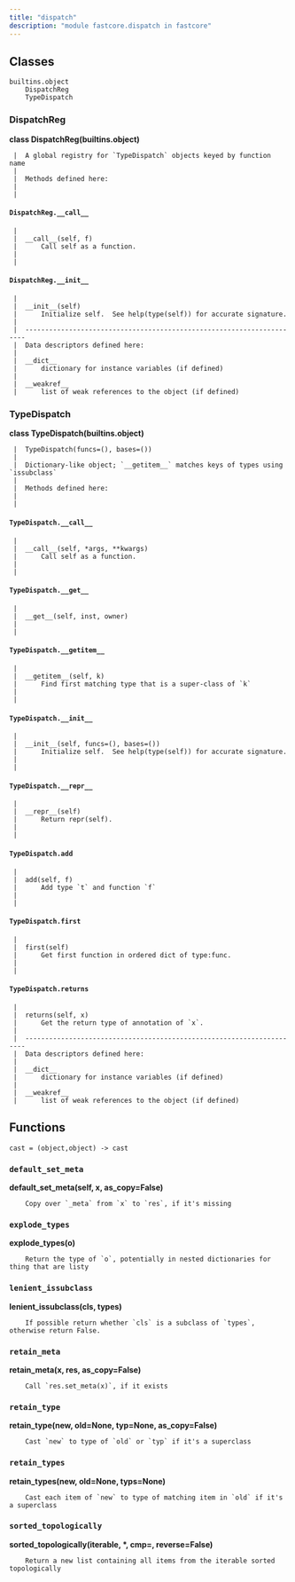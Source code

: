 ```yaml
---
title: "dispatch"
description: "module fastcore.dispatch in fastcore"
---
```


## Classes

    builtins.object
        DispatchReg
        TypeDispatch
    
    
### DispatchReg
    
<strong>class DispatchReg(builtins.object)</strong>
    
     |  A global registry for `TypeDispatch` objects keyed by function name
     |  
     |  Methods defined here:
     |  
     |  
#### `DispatchReg.__call__`
     |  
     |  __call__(self, f)
     |      Call self as a function.
     |  
     |  
#### `DispatchReg.__init__`
     |  
     |  __init__(self)
     |      Initialize self.  See help(type(self)) for accurate signature.
     |  
     |  ----------------------------------------------------------------------
     |  Data descriptors defined here:
     |  
     |  __dict__
     |      dictionary for instance variables (if defined)
     |  
     |  __weakref__
     |      list of weak references to the object (if defined)
    
### TypeDispatch
    
<strong>class TypeDispatch(builtins.object)</strong>
    
     |  TypeDispatch(funcs=(), bases=())
     |  
     |  Dictionary-like object; `__getitem__` matches keys of types using `issubclass`
     |  
     |  Methods defined here:
     |  
     |  
#### `TypeDispatch.__call__`
     |  
     |  __call__(self, *args, **kwargs)
     |      Call self as a function.
     |  
     |  
#### `TypeDispatch.__get__`
     |  
     |  __get__(self, inst, owner)
     |  
     |  
#### `TypeDispatch.__getitem__`
     |  
     |  __getitem__(self, k)
     |      Find first matching type that is a super-class of `k`
     |  
     |  
#### `TypeDispatch.__init__`
     |  
     |  __init__(self, funcs=(), bases=())
     |      Initialize self.  See help(type(self)) for accurate signature.
     |  
     |  
#### `TypeDispatch.__repr__`
     |  
     |  __repr__(self)
     |      Return repr(self).
     |  
     |  
#### `TypeDispatch.add`
     |  
     |  add(self, f)
     |      Add type `t` and function `f`
     |  
     |  
#### `TypeDispatch.first`
     |  
     |  first(self)
     |      Get first function in ordered dict of type:func.
     |  
     |  
#### `TypeDispatch.returns`
     |  
     |  returns(self, x)
     |      Get the return type of annotation of `x`.
     |  
     |  ----------------------------------------------------------------------
     |  Data descriptors defined here:
     |  
     |  __dict__
     |      dictionary for instance variables (if defined)
     |  
     |  __weakref__
     |      list of weak references to the object (if defined)

## Functions

    cast = (object,object) -> cast
    
### `default_set_meta`
    
<strong>default_set_meta(self, x, as_copy=False)</strong>
    
        Copy over `_meta` from `x` to `res`, if it's missing
    
### `explode_types`
    
<strong>explode_types(o)</strong>
    
        Return the type of `o`, potentially in nested dictionaries for thing that are listy
    
### `lenient_issubclass`
    
<strong>lenient_issubclass(cls, types)</strong>
    
        If possible return whether `cls` is a subclass of `types`, otherwise return False.
    
### `retain_meta`
    
<strong>retain_meta(x, res, as_copy=False)</strong>
    
        Call `res.set_meta(x)`, if it exists
    
### `retain_type`
    
<strong>retain_type(new, old=None, typ=None, as_copy=False)</strong>
    
        Cast `new` to type of `old` or `typ` if it's a superclass
    
### `retain_types`
    
<strong>retain_types(new, old=None, typs=None)</strong>
    
        Cast each item of `new` to type of matching item in `old` if it's a superclass
    
### `sorted_topologically`
    
<strong>sorted_topologically(iterable, *, cmp=<built-in function lt>, reverse=False)</strong>
    
        Return a new list containing all items from the iterable sorted topologically


